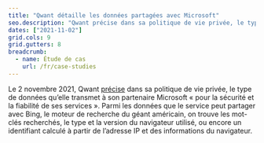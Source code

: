 ```yaml
---
title: "Qwant détaille les données partagées avec Microsoft"
seo.description: "Qwant précise dans sa politique de vie privée, le type de données qu’elle transmet à son partenaire Microsoft..."
dates: ["2021-11-02"]
grid.cols: 9
grid.gutters: 8
breadcrumb:
  - name: Étude de cas
    url: /fr/case-studies
---
```


Le 2 novembre 2021, Qwant <a target="_blank" rel="noopener" href="https://github.com/OpenTermsArchive/contrib-versions/commit/549e959ef7671a194b9bedba8d12c8031c39b922">précise</a> dans sa politique de vie privée, le type de données qu’elle transmet à son partenaire Microsoft « pour la sécurité et la fiabilité de ses services ». Parmi les données que le service peut partager avec Bing, le moteur de recherche du géant américain, on trouve les mot-clés recherchés, le type et la version du navigateur utilisé, ou encore un identifiant calculé à partir de l’adresse IP et des informations du navigateur.
